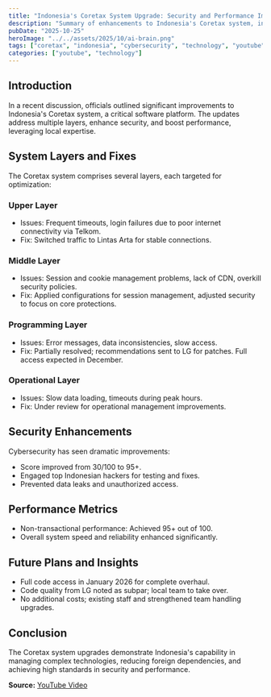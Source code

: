 ```yaml
---
title: "Indonesia's Coretax System Upgrade: Security and Performance Improvements"
description: "Summary of enhancements to Indonesia's Coretax system, including fixes in software layers, cybersecurity upgrades, and operational improvements."
pubDate: "2025-10-25"
heroImage: "../../assets/2025/10/ai-brain.png"
tags: ["coretax", "indonesia", "cybersecurity", "technology", "youtube"]
categories: ["youtube", "technology"]
---
```


## Introduction

In a recent discussion, officials outlined significant improvements to Indonesia's Coretax system, a critical software platform. The updates address multiple layers, enhance security, and boost performance, leveraging local expertise.

## System Layers and Fixes

The Coretax system comprises several layers, each targeted for optimization:

### Upper Layer
- Issues: Frequent timeouts, login failures due to poor internet connectivity via Telkom.
- Fix: Switched traffic to Lintas Arta for stable connections.

### Middle Layer
- Issues: Session and cookie management problems, lack of CDN, overkill security policies.
- Fix: Applied configurations for session management, adjusted security to focus on core protections.

### Programming Layer
- Issues: Error messages, data inconsistencies, slow access.
- Fix: Partially resolved; recommendations sent to LG for patches. Full access expected in December.

### Operational Layer
- Issues: Slow data loading, timeouts during peak hours.
- Fix: Under review for operational management improvements.

## Security Enhancements

Cybersecurity has seen dramatic improvements:
- Score improved from 30/100 to 95+.
- Engaged top Indonesian hackers for testing and fixes.
- Prevented data leaks and unauthorized access.

## Performance Metrics

- Non-transactional performance: Achieved 95+ out of 100.
- Overall system speed and reliability enhanced significantly.

## Future Plans and Insights

- Full code access in January 2026 for complete overhaul.
- Code quality from LG noted as subpar; local team to take over.
- No additional costs; existing staff and strengthened team handling upgrades.

## Conclusion

The Coretax system upgrades demonstrate Indonesia's capability in managing complex technologies, reducing foreign dependencies, and achieving high standards in security and performance.

**Source:** [YouTube Video](https://www.youtube.com/watch?v=jTglm038Ono)